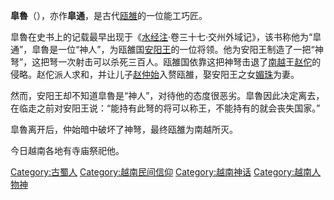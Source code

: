 {{expand|time=2015-12-15T13:19:51+00:00}}
{{unreferenced|time=2015-12-15T13:19:51+00:00}}
'''皐魯'''（{{vie|v=Cao Lỗ|hn=皐魯}}），亦作'''皐通'''，是古代[[瓯雒|瓯雒]]的一位能工巧匠。

皐魯在史书上的记载最早出现于《[[水经注|水经注]]·卷三十七·交州外域记》，该书称他为“皐通”，皐魯是一位“神人”，为瓯雒国[[安阳王|安阳王]]的一位将领。他为安阳王制造了一把“神弩”，这把弩一次射击可以杀死三百人。瓯雒国依靠这把神弩击退了[[南越|南越]]王[[赵佗|赵佗]]的侵略。赵佗派人求和，并让儿子[[赵仲始|赵仲始]]入赘瓯雒，娶安阳王之女[[媚珠|媚珠]]为妻。

然而，安阳王却不知道皐魯是“神人”，对待他的态度很恶劣。皐魯因此决定离去，在临走之前对安阳王说：“能持有此弩的将可以称王，不能持有的就会丧失国家。”

皐魯离开后，仲始暗中破坏了神弩，最终瓯雒为南越所灭。

今日越南各地有寺庙祭祀他。

[[Category:古蜀人|Category:古蜀人]]
[[Category:越南民间信仰|Category:越南民间信仰]]
[[Category:越南神话|Category:越南神话]]
[[Category:越南人物神|Category:越南人物神]]